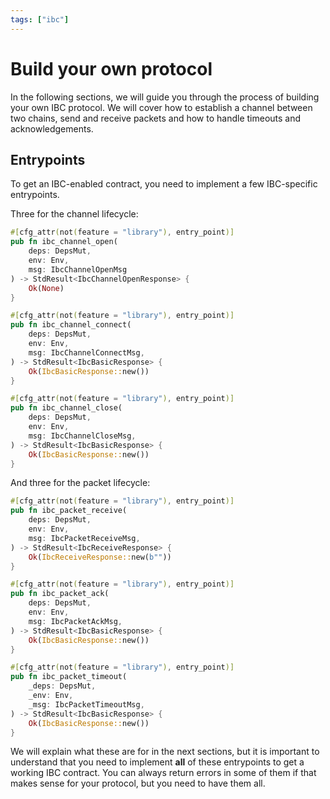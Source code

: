 ```yaml
---
tags: ["ibc"]
---
```


# Build your own protocol

In the following sections, we will guide you through the process of building
your own IBC protocol. We will cover how to establish a channel between two
chains, send and receive packets and how to handle timeouts and
acknowledgements.

## Entrypoints

To get an IBC-enabled contract, you need to implement a few IBC-specific
entrypoints.

Three for the channel lifecycle:

```rust
#[cfg_attr(not(feature = "library"), entry_point)]
pub fn ibc_channel_open(
    deps: DepsMut,
    env: Env,
    msg: IbcChannelOpenMsg
) -> StdResult<IbcChannelOpenResponse> {
    Ok(None)
}

#[cfg_attr(not(feature = "library"), entry_point)]
pub fn ibc_channel_connect(
    deps: DepsMut,
    env: Env,
    msg: IbcChannelConnectMsg,
) -> StdResult<IbcBasicResponse> {
    Ok(IbcBasicResponse::new())
}

#[cfg_attr(not(feature = "library"), entry_point)]
pub fn ibc_channel_close(
    deps: DepsMut,
    env: Env,
    msg: IbcChannelCloseMsg,
) -> StdResult<IbcBasicResponse> {
    Ok(IbcBasicResponse::new())
}
```

And three for the packet lifecycle:

```rust
#[cfg_attr(not(feature = "library"), entry_point)]
pub fn ibc_packet_receive(
    deps: DepsMut,
    env: Env,
    msg: IbcPacketReceiveMsg,
) -> StdResult<IbcReceiveResponse> {
    Ok(IbcReceiveResponse::new(b""))
}

#[cfg_attr(not(feature = "library"), entry_point)]
pub fn ibc_packet_ack(
    deps: DepsMut,
    env: Env,
    msg: IbcPacketAckMsg,
) -> StdResult<IbcBasicResponse> {
    Ok(IbcBasicResponse::new())
}

#[cfg_attr(not(feature = "library"), entry_point)]
pub fn ibc_packet_timeout(
    _deps: DepsMut,
    _env: Env,
    _msg: IbcPacketTimeoutMsg,
) -> StdResult<IbcBasicResponse> {
    Ok(IbcBasicResponse::new())
}
```

We will explain what these are for in the next sections, but it is important to
understand that you need to implement **all** of these entrypoints to get a
working IBC contract. You can always return errors in some of them if that makes
sense for your protocol, but you need to have them all.
